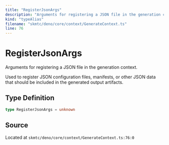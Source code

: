 ```yaml
---
title: "RegisterJsonArgs"
description: "Arguments for registering a JSON file in the generation context."
kind: "typeAlias"
filename: "skmtc/deno/core/context/GenerateContext.ts"
line: 76
---
```


# RegisterJsonArgs

Arguments for registering a JSON file in the generation context.

Used to register JSON configuration files, manifests, or other JSON
data that should be included in the generated output artifacts.

## Type Definition

```typescript
type RegisterJsonArgs = unknown
```

## Source

Located at `skmtc/deno/core/context/GenerateContext.ts:76:0`
